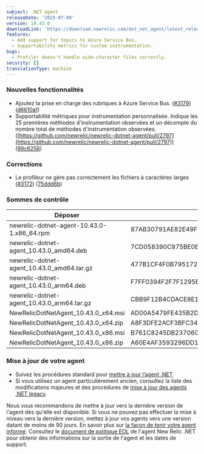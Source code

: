 ```yaml
---
subject: .NET agent
releaseDate: '2025-07-09'
version: 10.43.0
downloadLink: 'https://download.newrelic.com/dot_net_agent/latest_release'
features:
  - Add support for topics to Azure Service Bus.
  - Supportability metrics for custom instrumentation.
bugs:
  - Profiler doesn't handle wide-character files correctly.
security: []
translationType: machine
---
```


### Nouvelles fonctionnalités

* Ajoutez la prise en charge des rubriques à Azure Service Bus. ([#3179](https://github.com/newrelic/newrelic-dotnet-agent/issues/3179)) ([d6610a1](https://github.com/newrelic/newrelic-dotnet-agent/commit/d6610a19a862570b2a15b8c7f0f5156fee0fa805))
* Supportabilité métriques pour instrumentation personnalisée. Indique les 25 premières méthodes d&apos;instrumentation observées et un décompte du nombre total de méthodes d&apos;instrumentation observées. ([https://github.com/newrelic/newrelic-dotnet-agent/pull/2797](https://github.com/newrelic/newrelic-dotnet-agent/pull/2797)) ([99c6256](https://github.com/newrelic/newrelic-dotnet-agent/commit/99c625659f0739c3453692a9bdf676e2b55a6658))

### Corrections

* Le profileur ne gère pas correctement les fichiers à caractères larges ([#3172](https://github.com/newrelic/newrelic-dotnet-agent/issues/3172)) ([75ddd6b](https://github.com/newrelic/newrelic-dotnet-agent/commit/75ddd6b4aa55e3a5fb8501800bb6cc5b0e81e08c))

### Sommes de contrôle

| Déposer                                      | SHA - 256 Hash                                                   |
| -------------------------------------------- | ---------------------------------------------------------------- |
| newrelic-dotnet-agent-10.43.0-1.x86\_64.rpm  | 87AB30791AE82E49F2DCB4E47983BB93A7933DAC6A3C18D0DEB62B3C5D0EB6ED |
| newrelic-dotnet-agent\_10.43.0\_amd64.deb    | 7CD058390C975BE0EC037669C0F46AD75EA821161FADE71D01CFBFCFE674FBDB |
| newrelic-dotnet-agent\_10.43.0\_amd64.tar.gz | 477B1CF4F0B7951729CE38326B857562F7B50B1DC968D5DFD0F727A90B8374C1 |
| newrelic-dotnet-agent\_10.43.0\_arm64.deb    | F7FF0394F2F7F1295B65256C27F0725191D8B572B2A8BC716A394FE2B85BAA38 |
| newrelic-dotnet-agent\_10.43.0\_arm64.tar.gz | CBB9F12B4CDACE8E1A77138DFCB7371E221C78212494761CC6915417388623B0 |
| NewRelicDotNetAgent\_10.43.0\_x64.msi        | AD00A5479FE435B2D9D1CC8B8851CD957025390AFC1F849F733D22E37E28E622 |
| NewRelicDotNetAgent\_10.43.0\_x64.zip        | A8F3DFE2ACF3BFC3454D131127018B43C9F61E6009C2D1E63F446B1B2AA7A171 |
| NewRelicDotNetAgent\_10.43.0\_x86.msi        | B761C8245DB2370602D737D2C6EB428BA37F3AFD65B1D47E41ACFDDEE513189A |
| NewRelicDotNetAgent\_10.43.0\_x86.zip        | A60E4AF3593296DD18FDFAE893F1DB04665A0D80E36C08A828986DF27FC7646A |

### Mise à jour de votre agent

* Suivez les procédures standard pour [mettre à jour l’agent .NET](/docs/agents/net-agent/installation-configuration/update-net-agent).
* Si vous utilisez un agent particulièrement ancien, consultez la liste des modifications majeures et des procédures de [mise à jour des agents .NET legacy](/docs/apm/agents/net-agent/installation/update-net-agent/#updating_older_net).

Nous vous recommandons de mettre à jour vers la dernière version de l&apos;agent dès qu&apos;elle est disponible. Si vous ne pouvez pas effectuer la mise à niveau vers la dernière version, mettez à jour vos agents vers une version datant de moins de 90 jours. En savoir plus sur [la façon de tenir votre agent informé](/docs/new-relic-solutions/new-relic-one/install-configure/update-new-relic-agent). Consultez le [document de politique EOL](/docs/apm/agents/net-agent/getting-started/net-agent-eol-policy) de l&apos;agent New Relic .NET pour obtenir des informations sur la sortie de l&apos;agent et les dates de support.